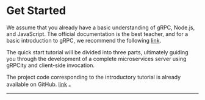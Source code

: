 
# Get Started

We assume that you already have a basic understanding of gRPC, Node.js, and JavaScript.
The official documentation is the best teacher, and for a basic introduction to gRPC,
we recommend the following [link](https://github.com/grpc/grpc-node/tree/master/examples/helloworld/dynamic_codegen).

The quick start tutorial will be divided into three parts, ultimately guiding you
through the development of a complete microservices server using gRPCity and client-side invocation.

The project code corresponding to the introductory tutorial is already available on GitHub. [link](https://github.com/chakhsu/grpcity-basic-demo) 。

---

<Cards>
  <Cards.Card
    title="Proto Loader →"
    href="/en-US/start/proto-loader"
  />
  <Cards.Card
    title="Server Side →"
    href="/en-US/start/server"
  />
  <Cards.Card
    title="Client Side →"
    href="/en-US/start/client"
  />
</Cards>
